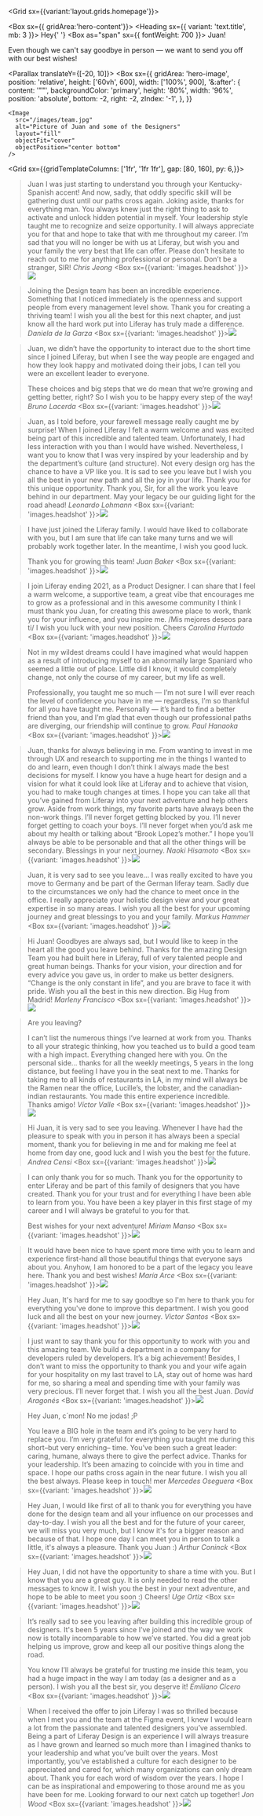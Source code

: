

<Grid  sx={{variant:'layout.grids.homepage'}}>

<Box sx={{ gridArea:'hero-content'}}>
    <Heading sx={{ variant: 'text.title', mb: 3 }}>
      Hey{' '}
      <Box as="span" sx={{ fontWeight: 700 }}>
        Juan!
      </Box>
    </Heading>

<Text>
  Even though we can't say goodbye in person — we want to send you off with our best wishes!
</Text>

</Box>


<Parallax translateY={[-20, 10]}>
  <Box
    sx={{
      gridArea: 'hero-image',
      position: 'relative',
      height: ['60vh', 600],
      width: ['100%', 900],
      '&:after': {
        content: '""',
        backgroundColor: 'primary',
        height: '80%',
        width: '96%',
        position: 'absolute',
        bottom: -2,
        right: -2,
        zIndex: '-1',
      },
    }}
  >
    <Image
      src="/images/team.jpg"
      alt="Picture of Juan and some of the Designers"
      layout="fill"
      objectFit="cover"
      objectPosition="center bottom"
    />
  </Box>
</Parallax>

</Grid>

<Grid sx={{gridTemplateColumns: ['1fr', '1fr 1fr'], gap: [80, 160], py: 6,}}>


> Juan I was just starting to understand you through your Kentucky-Spanish accent! And now, sadly, that oddly specific skill will be gathering dust until our paths cross again. Joking aside, thanks for everything man. You always knew just the right thing to ask to activate and unlock hidden potential in myself. Your leadership style taught me to recognize and seize opportunity. I will always appreciate you for that and hope to take that with me throughout my career. I’m sad that you will no longer be with us at Liferay, but wish you and your family the very best that life can offer. Please don’t hesitate to reach out to me for anything professional or personal. Don’t be a stranger, SIR!
<cite><span>Chris</span> Jeong</cite>
<Box sx={{variant: 'images.headshot' }}><Image layout="fill" objectFit="cover" objectPosition="center" src="/images/headshots/jeong-chris-h.jpg" /></Box>

> Joining the Design team has been an incredible experience. Something that I noticed immediately is the openness and support people from every management level show. Thank you for creating a thriving team! I wish you all the best for this next chapter, and just know all the hard work put into Liferay has truly made a difference.
<cite><span>Daniela</span> de&nbsp;la&nbsp;Garza</cite>
<Box sx={{variant: 'images.headshot' }}><Image layout="fill" objectFit="cover" objectPosition="center" src="/images/headshots/de-la-garza-daniela-h.jpg" /></Box>

> Juan, we didn’t have the opportunity to interact due to the short time since I joined Liferay, but when I see the way people are engaged and how they look happy and motivated doing their jobs, I can tell you were an excellent leader to everyone.
>
> These choices and big steps that we do mean that we’re growing and getting better, right? So I wish you to be happy every step of the way!
<cite><span>Bruno</span> Lacerda</cite>
<Box sx={{variant: 'images.headshot' }}><Image layout="fill" objectFit="cover" objectPosition="center" src="/images/headshots/lacerda-bruno-h.jpg" /></Box>

> Juan, as I told before, your farewell message really caught me by surprise! When I joined Liferay I felt a warm welcome and was excited being part of this incredible and talented team. Unfortunately, I had less interaction with you than I would have wished. Nevertheless, I want you to know that I was very inspired by your leadership and by the department’s culture (and structure). Not every design org has the chance to have a VP like you. It is sad to see you leave but I wish you all the best in your new path and all the joy in your life. Thank you for this unique opportunity. Thank you, Sir, for all the work you leave behind in our department. May your legacy be our guiding light for the road ahead!
<cite><span>Leonardo</span> Lohmann</cite>
<Box sx={{variant: 'images.headshot' }}><Image layout="fill" objectFit="cover" objectPosition="center" src="/images/headshots/lohmann-leonardo-h.jpg" /></Box>

> I have just joined the Liferay family. I would have liked to collaborate with you, but I am sure that life can take many turns and we will probably work together later. In the meantime, I wish you good luck.
>
> Thank you for growing this team!
<cite><span>Juan</span> Baker</cite>
<Box sx={{variant: 'images.headshot' }}><Image layout="fill" objectFit="cover" objectPosition="center" src="/images/headshots/baker-juan-h.jpg" /></Box>

> I join Liferay ending 2021, as a Product Designer. I can share that I feel a warm welcome, a supportive team, a great vibe that encourages me to grow as a professional and in this awesome community I think I must thank you Juan, for creating this awesome place to work, thank you for your influence, and you inspire me. /Mis mejores deseos para ti/ I wish you luck with your new position. Cheers
<cite><span>Carolina</span> Hurtado</cite>
<Box sx={{variant: 'images.headshot' }}><Image layout="fill" objectFit="cover" objectPosition="center" src="/images/headshots/hurtado-carolina-h.jpg" /></Box>

> Not in my wildest dreams could I have imagined what would happen as a result of introducing myself to an abnormally large Spaniard who seemed a little out of place. Little did I know, it would completely change, not only the course of my career, but my life as well. 
>
>Professionally, you taught me so much — I’m not sure I will ever reach the level of confidence you have in me — regardless, I’m so thankful for all you have taught me. Personally — it’s hard to find a better friend than you, and I’m glad that even though our professional paths are diverging, our friendship will continue to grow.
<cite><span>Paul</span> Hanaoka</cite>
<Box sx={{variant: 'images.headshot' }}><Image layout="fill" objectFit="cover" objectPosition="center" src="/images/headshots/hanaoka-paul-h.jpg" /></Box>

> Juan, thanks for always believing in me. From wanting to invest in me through UX and research to supporting me in the things I wanted to do and learn, even though I don’t think I always made the best decisions for myself. I know you have a huge heart for design and a vision for what it could look like at Liferay and to achieve that vision, you had to make tough changes at times. I hope you can take all that you’ve gained from Liferay into your next adventure and help others grow. Aside from work things, my favorite parts have always been the non-work things. I’ll never forget getting blocked by you. I’ll never forget getting to coach your boys. I’ll never forget when you’d ask me about my health or talking about “Brook Lopez’s mother.” I hope you’ll always be able to be personable and that all the other things will be secondary. Blessings in your next journey.
<cite><span>Naoki</span> Hisamoto</cite>
<Box sx={{variant: 'images.headshot' }}><Image layout="fill" objectFit="cover" objectPosition="center" src="/images/headshots/hisamoto-naoki-h.jpg" /></Box>

> Juan, it is very sad to see you leave… I was really excited to have you move to Germany and be part of the German liferay team. Sadly due to the circumstances we only had the chance to meet once in the office. I really appreciate your holistic design view and your great expertise in so many areas. I wish you all the best for your upcoming journey and great blessings to you and your family.
<cite><span>Markus</span> Hammer</cite>
<Box sx={{variant: 'images.headshot' }}><Image layout="fill" objectFit="cover" objectPosition="center" src="/images/headshots/hammer-markus-h.jpg" /></Box>

> Hi Juan! Goodbyes are always sad, but I would like to keep in the heart all the good you leave behind. Thanks for the amazing Design Team you had built here in Liferay, full of very talented people and great human beings. Thanks for your vision, your direction and for every advice you gave us, in order to make us better designers. “Change is the only constant in life”, and you are brave to face it with pride. Wish you all the best in this new direction. Big Hug from Madrid!
<cite><span>Marleny</span> Francisco</cite>
<Box sx={{variant: 'images.headshot' }}><Image layout="fill" objectFit="cover" objectPosition="center" src="/images/headshots/francisco-marleny-h.jpg" /></Box>

> Are you leaving?
>
> I can’t list the numerous things I’ve learned at work from you. Thanks to all your strategic thinking, how you teached us to build a good team with a high impact. Everything changed here with you. On the personal side… thanks for all the weekly meetings, 5 years in the long distance, but feeling I have you in the seat next to me. Thanks for taking me to all kinds of restaurants in LA, in my mind will always be the Ramen near the office, Lucille’s, the lobster, and the canadian-indian restaurants. You made this entire experience incredible. Thanks amigo!
<cite><span>Víctor</span> Valle</cite>
<Box sx={{variant: 'images.headshot' }}><Image layout="fill" objectFit="cover" objectPosition="center" src="/images/headshots/valle-victor-h.jpg" /></Box>

> Hi Juan, it is very sad to see you leaving. Whenever I have had the pleasure to speak with you in person it has always been a special moment, thank you for believing in me and for making me feel at home from day one, good luck and I wish you the best for the future.
<cite><span>Andrea</span> Censi</cite>
<Box sx={{variant: 'images.headshot' }}><Image layout="fill" objectFit="cover" objectPosition="center" src="/images/headshots/censi-andrea-h.jpg" /></Box>

> I can only thank you for so much. Thank you for the opportunity to enter Liferay and be part of this family of designers that you have created. Thank you for your trust and for everything I have been able to learn from you. You have been a key player in this first stage of my career and I will always be grateful to you for that.
>
> Best wishes for your next adventure!
<cite><span>Miriam</span> Manso</cite>
<Box sx={{variant: 'images.headshot' }}><Image layout="fill" objectFit="cover" objectPosition="center" src="/images/headshots/manso-miriam-h.jpg" /></Box>

> It would have been nice to have spent more time with you to learn and experience first-hand all those beautiful things that everyone says about you. Anyhow, I am honored to be a part of the legacy you leave here. Thank you and best wishes!
<cite><span>María</span> Arce</cite>
<Box sx={{variant: 'images.headshot' }}><Image layout="fill" objectFit="cover" objectPosition="center" src="/images/headshots/arce-maria-h.jpg" /></Box>

> Hey Juan, It's hard for me to say goodbye so I'm here to thank you for everything you've done to improve this department. I wish you good luck and all the best on your new journey.
<cite><span>Victor</span> Santos</cite>
<Box sx={{variant: 'images.headshot' }}><Image layout="fill" objectFit="cover" objectPosition="center" src="/images/headshots/santos-victor-h.jpg" /></Box>

> I just want to say thank you for this opportunity to work with you and this amazing team. We build a department in a company for developers ruled by developers. It’s a big achievement! Besides, I don’t want to miss the opportunity to thank you and your wife again for your hospitality on my last travel to LA, stay out of home was hard for me, so sharing a meal and spending time with your family was very precious. I’ll never forget that. I wish you all the best Juan.
<cite><span>David</span> Aragonés</cite>
<Box sx={{variant: 'images.headshot' }}><Image layout="fill" objectFit="cover" objectPosition="center" src="/images/headshots/aragones-david-h.jpg" /></Box>

> Hey Juan, c´mon! No me jodas! ;P
>
> You leave a BIG hole in the team and it’s going to be very hard to replace you. I’m very grateful for everything you taught me during this short–but very enriching– time. You’ve been such a great leader: caring, humane, always there to give the perfect advice. Thanks for your leadership. It’s been amazing to coincide with you in time and space. I hope our paths cross again in the near future. I wish you all the best always. Please keep in touch! mer
<cite><span>Mercedes</span> Oseguera</cite>
<Box sx={{variant: 'images.headshot' }}><Image layout="fill" objectFit="cover" objectPosition="center" src="/images/headshots/oseguera-mercedes-h.jpg" /></Box>

> Hey Juan, I would like first of all to thank you for everything you have done for the design team and all your influence on our processes and day-to-day. I wish you all the best and for the future of your career, we will miss you very much, but I know it's for a bigger reason and because of that. I hope one day I can meet you in person to talk a little, it's always a pleasure. Thank you Juan :)
<cite><span>Arthur</span> Coninck</cite>
<Box sx={{variant: 'images.headshot' }}><Image layout="fill" objectFit="cover" objectPosition="center" src="/images/headshots/coninck-arthur-h.jpg" /></Box>

> Hey Juan, I did not have the opportunity to share a time with you. But I know that you are a great guy. It is only needed to read the other messages to know it. I wish you the best in your next adventure, and hope to be able to meet you soon :) Cheers!
<cite><span>Uge</span> Ortiz</cite>
<Box sx={{variant: 'images.headshot' }}><Image layout="fill" objectFit="cover" objectPosition="center" src="/images/headshots/ortiz-uge-h.jpg" /></Box>

> It’s really sad to see you leaving after building this incredible group of designers. It's been 5 years since I’ve joined and the way we work now is totally incomparable to how we’ve started. You did a great job helping us improve, grow and keep all our positive things along the road.
>
> You know I’ll always be grateful for trusting me inside this team, you had a huge impact in the way I am today (as a designer and as a person). I wish you all the best sir, you deserve it!
<cite><span>Emiliano</span> Cicero</cite>
<Box sx={{variant: 'images.headshot' }}><Image layout="fill" objectFit="cover" objectPosition="center" src="/images/headshots/cicero-emiliano-h.jpg" /></Box>

> When I received the offer to join Liferay I was so thrilled because when I met you and the team at the Figma event, I knew I would learn a lot from the passionate and talented designers you’ve assembled. Being a part of Liferay Design is an experience I will always treasure as I have grown and learned so much more than I imagined thanks to your leadership and what you’ve built over the years. Most importantly, you’ve established a culture for each designer to be appreciated and cared for, which many organizations can only dream about. Thank you for each word of wisdom over the years. I hope I can be as inspirational and empowering to those around me as you have been for me. Looking forward to our next catch up together!
<cite><span>Jon</span> Wood</cite>
<Box sx={{variant: 'images.headshot' }}><Image layout="fill" objectFit="cover" objectPosition="center" src="/images/headshots/wood-jon-h.jpg" /></Box>

</Grid>